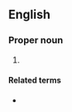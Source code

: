 ==English==

===Proper noun===
{{en-proper noun}}

# {{lb|en|US}} {{initialism of|en|{{w|Bureau of Alcohol, Tobacco, Firearms and Explosives}}}}

====Related terms====
* {{l|en|BATF}}